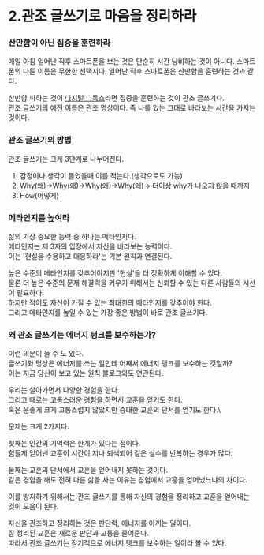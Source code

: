 # 2.관조 글쓰기로 마음을 정리하라

### 산만함이 아닌 집중을 훈련하라

매일 아침 일어난 직후 스마트폰을 보는 것은 단순히 시간 낭비하는 것이 아니다.
스마트폰의 다른 이름은 무한한 선택지다. 일어난 직후 스마트폰은 산만함을 훈련하는 것과 같다.

산만함 피하는 것이 [디지털 디톡스](/life/energy/1)라면 집중을 훈련하는 것이 관조 글쓰기다.\
관조 글쓰기의 예전 이름은 관조 명상이다. 즉 나를 있는 그대로 바라보는 시간을 가지는 것이다.

### 관조 글쓰기의 방법

관조 글쓰기는 크게 3단계로 나누어진다.
1. 감정이나 생각이 들었을때 이를 적는다.(생각으로도 가능)
2. Why(왜)→Why(왜)→Why(왜)→Why(왜)→ 더이상 why가 나오지 않을 때까지
3. How(어떻게)

### 메타인지를 높여라

삶의 가장 중요한 능력 중 하나는 메타인지다.\
메타인지는 제 3자의 입장에서 자신을 바라보는 능력이다.\
이는 '현실을 수용하고 대응하라'는 기본 원칙과 연결된다.

높은 수준의 메타인지를 갖추어야지만 '현실'을 더 정확하게 이해할 수 있다.\
물론 더 높은 수준의 문제 해결력을 키우기 위해서는 신뢰할 수 있는 다른 사람들의 시선이 필요하다.\
하지만 적어도 자신이 가질 수 있는 최대한의 메타인지를 갖추어야 한다.\
그리고 메타인지를 높일 수 있는 가장 좋은 방법이 바로 관조 글쓰기다.

### 왜 관조 글쓰기는 에너지 탱크를 보수하는가?

이런 의문이 들 수 도 있다.\
글쓰기와 명상은 에너지를 쓰는 일인데 어째서 에너지 탱크를 보수하는 것일까?\
이는 지금 당신이 보고 있는 원칙 블로그와도 연관된다.

우리는 살아가면서 다양한 경험을 한다.\
그리고 때로는 고통스러운 경험을 하면서 교훈을 얻기도 한다.\
혹은 운좋게 크게 고통스럽지 않았지만 중대한 교훈의 단서를 얻기도 한다.\

문제는 크게 2가지다.

첫째는 인간의 기억력은 한계가 있다는 점이다.\
힘들게 얻어낸 교훈이 시간이 지나 퇴색되어 같은 실수를 반복하는 경우가 많다.

둘째는 교훈의 단서에서 교훈을 얻어내지 못하는 것이다.\
같은 경험을 해도 전혀 다른 삶을 사는 이유는 경험에서 교훈을 얻어냈느냐의 차이다.

이를 방지하기 위해서는 관조 글쓰기를 통해 자신의 경험을 정리하고 교훈을 얻어내는 것이 도움이 된다.

자신을 관조하고 정리하는 것은 판단력, 에너지를 아끼는 일이다.\
잘 정리된 교훈은 새로운 판단과 고통을 줄여준다.\
따라서 관조 글쓰기는 장기적으로 에너지 탱크를 보수하는 일이라 볼 수 있다.